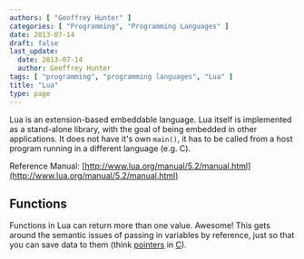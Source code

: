 ```yaml
---
authors: [ "Geoffrey Hunter" ]
categories: [ "Programming", "Programming Languages" ]
date: 2013-07-14
draft: false
last_update:
  date: 2013-07-14
  author: Geoffrey Hunter
tags: [ "programming", "programming languages", "Lua" ]
title: "Lua"
type: page
---
```



Lua is an extension-based embeddable language. Lua itself is implemented as a stand-alone library, with the goal of being embedded in other applications. It does not have it's own `main()`, it has to be called from a host program running in a different language (e.g. C).

Reference Manual: [http://www.lua.org/manual/5.2/manual.html](http://www.lua.org/manual/5.2/manual.html)

## Functions

Functions in Lua can return more than one value. Awesome! This gets around the semantic issues of passing in variables by reference, just so that you can save data to them (think [pointers](/programming/languages/c/pointers) in [C](/programming/languages/c)).
